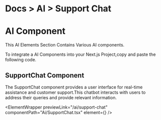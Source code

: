 
<h1 className="text-gray-200 text-[15px] mt-3 ">
  <span className="text-gray-500 ">Docs ></span>
  <span className="text-gray-500 ">AI ></span> Support Chat
</h1>

# AI Component

This AI Elements Section Contains Various AI components.

To integrate a AI Components into your Next.js Project,copy and paste the following code.

## SupportChat Component

The SupportChat component provides a user interface for real-time assistance and customer support.This chatbot interacts with users to address their queries and provide relevant information.

<ElementWrapper
  previewLink="/ai/support-chat"
  componentPath="Ai/SupportChat.tsx"
  element={<SupportChat />}
/>
